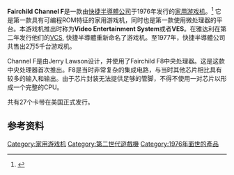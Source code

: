 {{NoteTA
| G1=Games
}}

{{infobox VG system
| logo = [[File:Channel_F_Logo.svg|250px]]
| image = [[File:Fairchild-Channel-F.png|250px]]
| caption = The Fairchild Channel F
| manufacturer = [[快捷半導體公司|快捷半導體公司]]
| type = [[家用游戏机|家用游戏机]]
| generation = [[遊戲機歷史_(第二世代)|第二世代]]
| release date = 1976年11月
| price = 169 美元
| CPU = [[Fairchild_F8|Fairchild F8]]
| media = [[ROM卡带|ROM卡带]]
| controllers = 摇杆<br />小键盘（取消）
| unitssold = 250,000<ref name="jones123">{{cite book|title=Strategic management: an integrated approach|year=2007|publisher=Houghton Mifflin|location=Boston|isbn=0-618-73166-0|url=http://books.google.com/?id=P8q5AAAAIAAJ&q=%22By+this+point,+second-place+Fairchild+sold+around+250000+units%22&dq=%22By+this+point,+second-place+Fairchild+sold+around+250000+units%22|author=Gareth R. Jones|edition=7th|author2=Charles W.L. Hill|accessdate=25 February 2012|page=C-123|quote=By this point, second-place Fairchild sold around 250,000 units of its system.}}</ref>
}}

'''Fairchild Channel F'''是一款由[[快捷半導體公司|快捷半導體公司]]于1976年发行的[[家用游戏机|家用游戏机]]。<ref>{{cite web |url=http://www.fndcollectables.com/CHANNEL_F_INFO/U_S_/Time_Line/time_line.html |title=Fairchild Channel F Patent, FCC Approval, & Launch Brochure |accessdate=2016-03-06 |archive-date=2019-07-17 |archive-url=https://web.archive.org/web/20190717122441/http://www.fndcollectables.com/CHANNEL_F_INFO/U_S_/Time_Line/time_line.html |dead-url=no }}</ref> 它是第一款具有可编程ROM特征的家用游戏机，同时也是第一款使用微处理器的平台。本游戏机推出时称为'''Video Entertainment System'''或者'''VES'''。在雅达利在第二年发行他们的[[雅达利2600|VCS]], 快捷半導體重新命名了游戏机。至1977年，快捷半導體公司共售出2万5千台游戏机。

Channel F是由Jerry Lawson设计，并使用了Fairchild F8中央处理器。这是这款中央处理器首次推出。F8是当时非常复杂的集成电路，与当时其他芯片相比具有较多的输入和输出。由于芯片封装无法提供足够的管脚，不得不使用一对芯片以形成一个完整的CPU。

共有27个卡带在美国正式发行。

== 参考资料 ==
{{Reflist}}

{{家用游戏机}}
{{第二世代遊戲機}}

{{DEFAULTSORT:Fairchild Channel F}}
[[Category:家用游戏机|Category:家用游戏机]]
[[Category:第二世代遊戲機|Category:第二世代遊戲機]]
[[Category:1976年面世的產品|Category:1976年面世的產品]]

{{videogame-hardware-stub}}